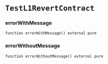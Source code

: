 # `TestL1RevertContract`

### errorWithMessage

```solidity
function errorWithMessage() external pure
```

### errorWithoutMessage

```solidity
function errorWithoutMessage() external pure
```

